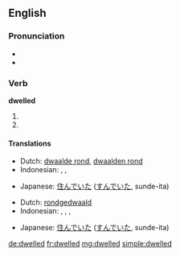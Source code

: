 ==English==

===Pronunciation===
* {{IPA|/ˈdwɛlt/}}
* {{audio|en-us-dwelled.ogg|Audio (US)}}

===Verb===
'''dwelled'''

# {{simple past of|[[dwell]]}}
# {{past participle of|[[dwell]]}}

====Translations====
{{trans-top|simple past of dwell}}
* Dutch: [[dwaalde rond]], [[dwaalden rond]]
* Indonesian: {{t+|id|tinggal|xs=Indonesian}}, {{t+|id|diam|alt=berdiam|xs=Indonesian}}, {{t+|id|diam|alt=mendiami|xs=Indonesian}}
{{trans-mid}}
* Japanese: [[住んでいた]] ([[すんでいた]], sunde-ita)
{{trans-bottom}}

{{trans-top|past participle of dwell}}
* Dutch: [[rondgedwaald]]
* Indonesian: {{t+|id|tinggal|xs=Indonesian}}, {{t+|id|diam|alt=berdiam|xs=Indonesian}}, {{t+|id|diam|alt=mendiami|xs=Indonesian}}, {{t+|id|diam|alt=didiami|xs=Indonesian}}
{{trans-mid}}
* Japanese: [[住んでいた]] ([[すんでいた]], sunde-ita)
{{trans-bottom}}

[[de:dwelled]]
[[fr:dwelled]]
[[mg:dwelled]]
[[simple:dwelled]]